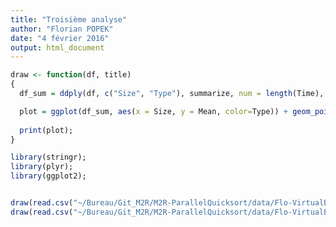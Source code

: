 ```yaml
---
title: "Troisième analyse"
author: "Florian POPEK"
date: "4 février 2016"
output: html_document
---
```


```r
draw <- function(df, title) 
{
  df_sum = ddply(df, c("Size", "Type"), summarize, num = length(Time), Mean = mean(Time), sd = sd(Time), se = 1.96*sd/sqrt(num));

  plot = ggplot(df_sum, aes(x = Size, y = Mean, color=Type)) + geom_point() + geom_errorbar(aes(ymin = Mean-se, ymax = Mean+se)) + ggtitle(title);
  
  print(plot);
}
```

```r
library(stringr);
library(plyr);
library(ggplot2);


draw(read.csv("~/Bureau/Git_M2R/M2R-ParallelQuicksort/data/Flo-VirtualBox_2016-02-03/R_4v3.csv"), "50 times Thread Level 4");
draw(read.csv("~/Bureau/Git_M2R/M2R-ParallelQuicksort/data/Flo-VirtualBox_2016-02-03/R_4v4.csv"), "50 times Thread Level 4");

```
